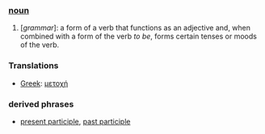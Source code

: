 ===[[noun]]===
#[''grammar'']: a form of a verb that functions as an adjective and, when combined with a form of the verb ''to be'', forms certain tenses or moods of the verb.

=== Translations ===
*[[Greek]]: [[μετοχή]]

===derived phrases===
*[[present participle]], [[past participle]]